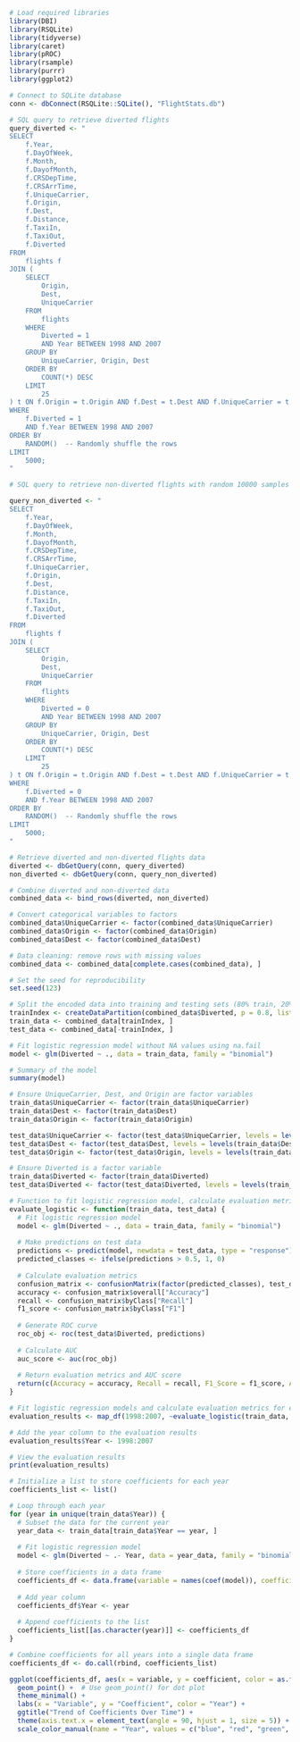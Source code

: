 
```{r Load Library and connect to Database}
# Load required libraries
library(DBI)
library(RSQLite)
library(tidyverse)
library(caret)
library(pROC)
library(rsample)
library(purrr)
library(ggplot2)

# Connect to SQLite database
conn <- dbConnect(RSQLite::SQLite(), "FlightStats.db")
```

```{r Query and calling things we need}
# SQL query to retrieve diverted flights
query_diverted <- "
SELECT 
    f.Year,
    f.DayOfWeek,
    f.Month,
    f.DayofMonth,
    f.CRSDepTime,
    f.CRSArrTime,
    f.UniqueCarrier,
    f.Origin,
    f.Dest,
    f.Distance,
    f.TaxiIn,
    f.TaxiOut,
    f.Diverted
FROM 
    flights f
JOIN (
    SELECT 
        Origin,
        Dest,
        UniqueCarrier
    FROM 
        flights
    WHERE 
        Diverted = 1
        AND Year BETWEEN 1998 AND 2007
    GROUP BY 
        UniqueCarrier, Origin, Dest
    ORDER BY 
        COUNT(*) DESC
    LIMIT 
        25
) t ON f.Origin = t.Origin AND f.Dest = t.Dest AND f.UniqueCarrier = t.UniqueCarrier
WHERE 
    f.Diverted = 1
    AND f.Year BETWEEN 1998 AND 2007
ORDER BY 
    RANDOM()  -- Randomly shuffle the rows
LIMIT 
    5000;
"

# SQL query to retrieve non-diverted flights with random 10000 samples from top 5 UniqueCarriers, Origins, and Dests

query_non_diverted <- "
SELECT 
    f.Year,
    f.DayOfWeek,
    f.Month,
    f.DayofMonth,
    f.CRSDepTime,
    f.CRSArrTime,
    f.UniqueCarrier,
    f.Origin,
    f.Dest,
    f.Distance,
    f.TaxiIn,
    f.TaxiOut,
    f.Diverted
FROM 
    flights f
JOIN (
    SELECT 
        Origin,
        Dest,
        UniqueCarrier
    FROM 
        flights
    WHERE 
        Diverted = 0
        AND Year BETWEEN 1998 AND 2007
    GROUP BY 
        UniqueCarrier, Origin, Dest
    ORDER BY 
        COUNT(*) DESC
    LIMIT 
        25
) t ON f.Origin = t.Origin AND f.Dest = t.Dest AND f.UniqueCarrier = t.UniqueCarrier
WHERE 
    f.Diverted = 0
    AND f.Year BETWEEN 1998 AND 2007
ORDER BY 
    RANDOM()  -- Randomly shuffle the rows
LIMIT 
    5000;
"

# Retrieve diverted and non-diverted flights data
diverted <- dbGetQuery(conn, query_diverted)
non_diverted <- dbGetQuery(conn, query_non_diverted)

# Combine diverted and non-diverted data
combined_data <- bind_rows(diverted, non_diverted)

# Convert categorical variables to factors
combined_data$UniqueCarrier <- factor(combined_data$UniqueCarrier)
combined_data$Origin <- factor(combined_data$Origin)
combined_data$Dest <- factor(combined_data$Dest)

# Data cleaning: remove rows with missing values
combined_data <- combined_data[complete.cases(combined_data), ]
```

```{r Split data set}
# Set the seed for reproducibility
set.seed(123)

# Split the encoded data into training and testing sets (80% train, 20% test)
trainIndex <- createDataPartition(combined_data$Diverted, p = 0.8, list = FALSE)
train_data <- combined_data[trainIndex, ]
test_data <- combined_data[-trainIndex, ]
```

```{r GLM}
# Fit logistic regression model without NA values using na.fail
model <- glm(Diverted ~ ., data = train_data, family = "binomial")

# Summary of the model
summary(model)
```
```{r Prediction}
# Ensure UniqueCarrier, Dest, and Origin are factor variables
train_data$UniqueCarrier <- factor(train_data$UniqueCarrier)
train_data$Dest <- factor(train_data$Dest)
train_data$Origin <- factor(train_data$Origin)

test_data$UniqueCarrier <- factor(test_data$UniqueCarrier, levels = levels(train_data$UniqueCarrier))
test_data$Dest <- factor(test_data$Dest, levels = levels(train_data$Dest))
test_data$Origin <- factor(test_data$Origin, levels = levels(train_data$Origin))

# Ensure Diverted is a factor variable
train_data$Diverted <- factor(train_data$Diverted)
test_data$Diverted <- factor(test_data$Diverted, levels = levels(train_data$Diverted))

# Function to fit logistic regression model, calculate evaluation metrics, and generate ROC curve
evaluate_logistic <- function(train_data, test_data) {
  # Fit logistic regression model
  model <- glm(Diverted ~ ., data = train_data, family = "binomial")
  
  # Make predictions on test data
  predictions <- predict(model, newdata = test_data, type = "response")
  predicted_classes <- ifelse(predictions > 0.5, 1, 0)
  
  # Calculate evaluation metrics
  confusion_matrix <- confusionMatrix(factor(predicted_classes), test_data$Diverted)
  accuracy <- confusion_matrix$overall["Accuracy"]
  recall <- confusion_matrix$byClass["Recall"]
  f1_score <- confusion_matrix$byClass["F1"]
  
  # Generate ROC curve
  roc_obj <- roc(test_data$Diverted, predictions)
  
  # Calculate AUC
  auc_score <- auc(roc_obj)
  
  # Return evaluation metrics and AUC score
  return(c(Accuracy = accuracy, Recall = recall, F1_Score = f1_score, AUC = auc_score))
}

# Fit logistic regression models and calculate evaluation metrics for each year
evaluation_results <- map_df(1998:2007, ~evaluate_logistic(train_data, test_data))

# Add the year column to the evaluation results
evaluation_results$Year <- 1998:2007

# View the evaluation results
print(evaluation_results)
```

```{r Loop for Year}
# Initialize a list to store coefficients for each year
coefficients_list <- list()

# Loop through each year
for (year in unique(train_data$Year)) {
  # Subset the data for the current year
  year_data <- train_data[train_data$Year == year, ]
  
  # Fit logistic regression model
  model <- glm(Diverted ~ .- Year, data = year_data, family = "binomial")
  
  # Store coefficients in a data frame
  coefficients_df <- data.frame(variable = names(coef(model)), coefficient = coef(model))
  
  # Add year column
  coefficients_df$Year <- year
  
  # Append coefficients to the list
  coefficients_list[[as.character(year)]] <- coefficients_df
}

# Combine coefficients for all years into a single data frame
coefficients_df <- do.call(rbind, coefficients_list)
```

```{r Plotting graph}
ggplot(coefficients_df, aes(x = variable, y = coefficient, color = as.factor(Year))) +
  geom_point() +  # Use geom_point() for dot plot
  theme_minimal() +
  labs(x = "Variable", y = "Coefficient", color = "Year") +
  ggtitle("Trend of Coefficients Over Time") +
  theme(axis.text.x = element_text(angle = 90, hjust = 1, size = 5)) +  # Adjust size of x-axis text
  scale_color_manual(name = "Year", values = c("blue", "red", "green", "orange", "purple", "brown", "gray", "pink", "cyan", "magenta"))
```